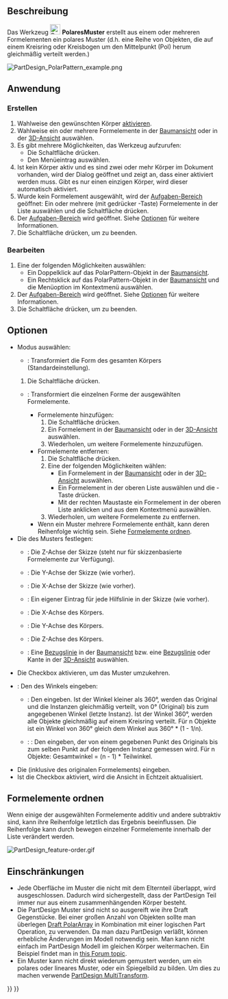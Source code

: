 <languages/>

{{Docnav/de
|[[PartDesign_LinearPattern/de|LinearesMuster]]
|[[PartDesign_MultiTransform/de|MehrfachTransformation]]
|[[PartDesign_Workbench/de|PartDesign]]
|IconL=PartDesign_LinearPattern.svg
|IconR=PartDesign_MultiTransform.svg
|IconC=Workbench_PartDesign.svg
}}

{{GuiCommand/de
|Name=PartDesign PolarPattern
|Name/de=PartDesign PolaresMuster
|MenuLocation=Part Design → Muster anwenden → Polares Muster
|Workbenches=[[PartDesign_Workbench/de|PartDesign]]
|SeeAlso=[[PartDesign_MultiTransform/de|PartDesign MehrfachTransformation]]
}}

<span id="Description"></span>
==Beschreibung==

Das Werkzeug [[Image:PartDesign_PolarPattern.svg|24px]] '''PolaresMuster''' erstellt aus einem oder mehreren Formelementen ein polares Muster (d.h. eine Reihe von Objekten, die auf einem Kreisring oder Kreisbogen um den Mittelpunkt (Pol) herum gleichmäßig verteilt werden.)

[[File:PartDesign PolarPattern example.png|none]]
{{Caption|Ein Langloch (Formelement Tasche) (B), das in einem Grundkörper (A, auch als Träger bezeichnet) eingebracht ist, wird für ein polares Muster verwendet. Das Ergebnis (C) ist rechts dargestellt.}}

<span id="Usage"></span>
==Anwendung==

<span id="Create"></span>
===Erstellen===

# Wahlweise den gewünschten Körper [[PartDesign_Body/de#Aktiver_Status|aktivieren]].
# Wahlweise ein oder mehrere Formelemente in der [[Tree_view/de|Baumansicht]] oder in der  [[3D_view|3D-Ansicht]] auswählen.
# Es gibt mehrere Möglichkeiten, das Werkzeug aufzurufen:
#* Die Schaltfläche {{Button|[[Image:PartDesign_PolarPattern.svg|16px]] [[PartDesign_PolarPattern/de|Polares Muster]]}} drücken.
#* Den Menüeintrag {{MenuCommand|Part Design → Muster anwenden → [[Image:PartDesign_PolarPattern.svg|16px]] Polares Muster}} auswählen.
# Ist kein Körper aktiv und es sind zwei oder mehr Körper im Dokument vorhanden, wird der Dialog {{MenuCommand|Aktiver Körper erforderlich}} geöffnet und zeigt an, dass einer aktiviert werden muss. Gibt es nur einen einzigen Körper, wird dieser automatisch aktiviert.
# Wurde kein Formelement ausgewählt, wird der [[Task_panel/de|Aufgaben-Bereich]] {{MenuCommand|Element auswählen}} geöffnet: Ein oder mehrere (mit gedrücker {{KEY|Ctrl}}-Taste) Formelemente in der Liste auswählen und die Schaltfläche {{Button|OK}} drücken.
# Der [[Task_panel/de|Aufgaben-Bereich]]  {{MenuCommand|Parameter des polaren Musters}} wird geöffnet. Siehe [[#Optionen|Optionen]] für weitere Informationen.
# Die Schaltfläche {{Button|OK}} drücken, um zu beenden.

<span id="Edit"></span>
===Bearbeiten===

# Eine der folgenden Möglichkeiten auswählen:
#* Ein Doppelklick auf das PolarPattern-Objekt in der [[Tree_view/de|Baumansicht]].
#* Ein Rechtsklick auf das PolarPattern-Objekt in der [[Tree_view/de|Baumansicht]] und die Menüoption {{MenuCommand|Polares Muster bearbeiten}} im Kontextmenü auswählen.
# Der [[Task_panel/de|Aufgaben-Bereich]] {{MenuCommand|Parameter des polaren Musters}} wird geöffnet. Siehe [[#Optionen|Optionen]] für weitere Informationen.
# Die Schaltfläche {{Button|OK}} drücken, um zu beenden.

<span id="Options"></span>
==Optionen==

* Modus auswählen:
** {{MenuCommand|Körper transformieren}}: Transformiert die Form des gesamten Körpers (Standardeinstellung). {{Version/de|1.0}}
*# Die Schaltfläche {{Button|Add feature}} drücken.
** {{MenuCommand|Werkzeugformen transformieren}}: Transformiert die einzelnen  Forme der ausgewählten Formelemente.
*** Formelemente hinzufügen:
***# Die Schaltfläche {{Button|Element hinzufügen}} drücken.
***# Ein Formelement in der [[Tree_view/de|Baumansicht]] oder in der [[3D_view/de|3D-Ansicht]] auswählen.
***# Wiederholen, um weitere Formelemente hinzuzufügen.
*** Formelemente entfernen:
***# Die Schaltfläche {{Button|Element entfernen}} drücken.
***# Eine der folgenden Möglichkeiten wählen:
***#* Ein Formelement in der [[Tree_view/de|Baumansicht]] oder in der [[3D_view/de|3D-Ansicht]] auswählen.
***#* Ein Formelement in der oberen Liste auswählen und die {{KEY|Del}}-Taste drücken.
***#* Mit der rechten Maustaste ein Formelement in der oberen Liste anklicken und {{MenuCommand|Entfernen}} aus dem Kontextmenü auswählen.
***# Wiederholen, um weitere Formelemente zu entfernen.
*** Wenn ein Muster mehrere Formelemente enthält, kann deren Reihenfolge wichtig sein. Siehe [[#Formelemente ordnen|Formelemente ordnen]].
* Die {{MenuCommand|Richtung}} des Musters festlegen:
** {{MenuCommand|Normal zur Skizzenachse}}: Die Z-Achse der Skizze (steht nur für skizzenbasierte Formelemente zur Verfügung).
** {{MenuCommand|Vertikale Skizzenachse}}: Die Y-Achse der Skizze (wie vorher).
** {{MenuCommand|Horizontale Skizzenachse}}: Die X-Achse der Skizze (wie vorher).
** {{MenuCommand|Konstruktionslinie}}: Ein eigener Eintrag für jede Hilfslinie in der Skizze (wie vorher).
** {{MenuCommand|Basis X-Achse}}: Die X-Achse des Körpers.
** {{MenuCommand|Basis Y-Achse}}: Die Y-Achse des Körpers.
** {{MenuCommand|Basis Z-Achse}}: Die Z-Achse des Körpers.
** {{MenuCommand|Wähle Referenz auswählen...}}: Eine [[PartDesign_Line/de|Bezugslinie]] in der [[Tree_view/de|Baumansicht]] bzw. eine [[PartDesign_Line/de| Bezugslinie]] oder Kante in der [[3D_view/de|3D-Ansicht]] auswählen.
* Die Checkbox {{MenuCommand|Richtung umkehren}} aktivieren, um das Muster umzukehren.
* {{Version/de|1.0}}: Den {{MenuCommand|Modus}} des Winkels eingeben:
** {{MenuCommand|Gesamtwinkel}}: Den {{MenuCommand|Winkel}} eingeben. Ist der Winkel kleiner als 360°, werden das Original und die Instanzen gleichmäßig verteilt, von 0° (Original) bis zum angegebenen Winkel (letzte Instanz). Ist der Winkel 360°, werden alle Objekte gleichmäßig auf einem Kreisring verteilt. Für n Objekte ist ein Winkel von 360° gleich dem Winkel aus 360° * (1 - 1/n).
** {{Version/de|1.0}}: {{MenuCommand|Versatzwinkel}}: Den {{MenuCommand|Teilwinkel}} eingeben, der von einem gegebenen Punkt des Originals bis zum selben Punkt auf der folgenden Instanz gemessen wird. Für n Objekte:  Gesamtwinkel = (n - 1) * Teilwinkel.
* Die {{MenuCommand|Anzahl}} (inklusive des originalen Formelements) eingeben.
* Ist die Checkbox {{MenuCommand|Ansicht aktualisieren}} aktiviert, wird die Ansicht in Echtzeit aktualisiert.

<span id="Ordering_features"></span>
==Formelemente ordnen==

Wenn einige der ausgewählten Formelemente additiv und andere subtraktiv sind, kann ihre Reihenfolge letztlich das Ergebnis beeinflussen. Die Reihenfolge kann durch bewegen einzelner Formelemente innerhalb der Liste verändert werden.

[[File:PartDesign_feature-order.gif]]
{{Caption|Auswirkung der Formelement-Reihenfolge}}

<span id="Limitations"></span>
==Einschränkungen==

* Jede Oberfläche im Muster die nicht mit dem Elternteil überlappt, wird ausgeschlossen. Dadurch wird sichergestellt, dass der PartDesign Teil immer nur aus einem zusammenhängenden Körper besteht.
* Die PartDesign Muster sind nicht so ausgereift wie ihre Draft Gegenstücke. Bei einer großen Anzahl von Objekten sollte man überlegen [[Draft_PolarArray|Draft PolarArray]] in Kombination mit einer logischen Part Operation, zu verwenden. Da man dazu PartDesign verläßt, können erhebliche Änderungen im Modell notwendig sein. Man kann nicht einfach im PartDesign Modell im gleichen Körper weitermachen. Ein Beispiel findet man in [https://forum.freecadweb.org/viewtopic.php?f=3&t=55192 this Forum topic].
* Ein Muster kann nicht direkt wiederum gemustert werden, um ein polares oder lineares Muster, oder ein Spiegelbild zu bilden. Um dies zu machen verwende [[PartDesign_MultiTransform|PartDesign MultiTransform]].


{{Docnav/de
|[[PartDesign_LinearPattern/de|LinearesMuster]]
|[[PartDesign_MultiTransform/de|MehrfachTransformation]]
|[[PartDesign_Workbench/de|PartDesign]]
|IconL=PartDesign_LinearPattern.svg
|IconR=PartDesign_MultiTransform.svg
|IconC=Workbench_PartDesign.svg
}}

{{PartDesign Tools navi{{#translation:}}}}
{{Userdocnavi{{#translation:}}}}